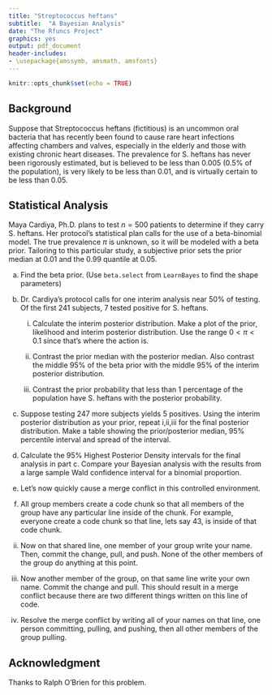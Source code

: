 ```yaml
---
title: "Streptococcus heftans"
subtitle:  "A Bayesian Analysis"
date: "The Rfuncs Project"
graphics: yes
output: pdf_document
header-includes: 
- \usepackage{amssymb, amsmath, amsfonts}
---
```


```r
knitr::opts_chunk$set(echo = TRUE)

```


## Background

Suppose that Streptococcus heftans (fictitious) is an uncommon oral bacteria that has recently been found to cause rare heart infections affecting chambers and valves, especially in the elderly and those with existing chronic heart diseases. The prevalence for S. heftans has never been rigorously estimated, but is believed to be less than 0.005 (0.5% of the population), is very likely to be less than 0.01, and is virtually certain to be less than 0.05.

## Statistical Analysis

Maya Cardiya, Ph.D. plans to test $n=500$ patients to determine if they carry S. heftans. Her protocol's statistical plan calls for the use of a beta-binomial model. The true prevalence $\pi$ is unknown, so it will be modeled with a beta prior.  Tailoring to this particular study, a subjective prior sets the prior median at 0.01 and the 0.99 quantile at 0.05. 

a. Find the beta prior. (Use `beta.select` from `LearnBayes` to find the shape parameters)

b. Dr. Cardiya's protocol calls for one interim analysis near 50\% of testing. Of the first 241 subjects, 7 tested positive for S. heftans. 

   i. Calculate the interim posterior distribution. Make a plot of the prior, likelihood and interim posterior distribution. Use the range $0 < \pi < 0.1$ since that's where the action is.

   ii. Contrast the prior median with the posterior median. Also contrast the middle 95\% of the beta prior with the middle 95\% of the interim posterior distribution. 


   iii. Contrast the prior probability that less than 1 percentage of the population have S. heftans with the posterior probability. 

c. Suppose testing 247 more subjects yields 5 positives. Using the interim posterior distribution as your prior, repeat i,ii,iii for the final posterior distribution. Make a table showing the prior/posterior median, 95\% percentile interval and spread of the interval.


d. Calculate the 95\% Highest Posterior Density intervals for the final analysis in part c. Compare your Bayesian analysis with the results from a large sample Wald confidence interval for a binomial proportion.

e. Let's now quickly cause a merge conflict in this controlled environment.
  
  i. All group members create a code chunk so that all members of the group have any particular line inside of the chunk. For example, everyone create a code chunk so that line, lets say 43, is inside of that code chunk. 
  
  ii. Now on that shared line, one member of your group write your name. Then, commit the change, pull, and push. None of the other members of the group do anything at this point.
  
  iii. Now another member of the group, on that same line write your own name. Commit the change and pull. This should result in a merge conflict because there are two different things written on this line of code. 
  
  iv. Resolve the merge conflict by writing all of your names on that line, one person committing, pulling, and pushing, then all other members of the group pulling.

## Acknowledgment

Thanks to Ralph O'Brien for this problem.

